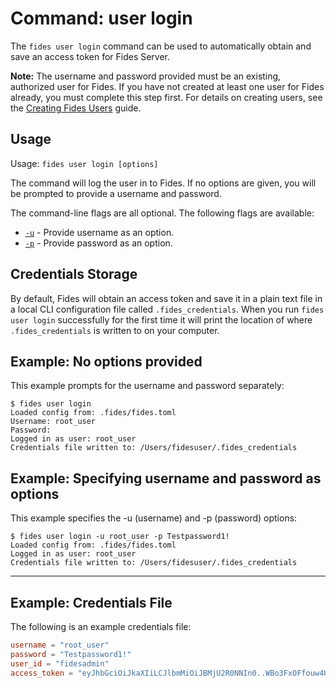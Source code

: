 
# Command: user login

The ```fides user login``` command can be used to automatically obtain and save an access token for Fides Server.

<Callout emoji="">**Note:** The username and password provided must be an existing, authorized user for Fides. If you have not created at least one user for Fides already, you must complete this step first. For details on creating users, see the [Creating Fides Users](/docs/dev-docs/cli/auth/cmd-create) guide.</Callout>

## Usage
Usage: ```fides user login [options]```

The command will log the user in to Fides. If no options are given, you will be prompted to provide a username and password. 

The command-line flags are all optional. The following flags are available:

* <span class="nx-absolute -nx-mt-20" id="u"></span>[```-u```](#u) - Provide username as an option.
* <span class="nx-absolute -nx-mt-20" id="p"></span>[```-p```](#p) - Provide password as an option.

## Credentials Storage

By default, Fides will obtain an access token and save it in a plain text file in a local CLI configuration file called ```.fides_credentials```. When you run ```fides user login``` successfully for the first time it will print the location of where ```.fides_credentials``` is written to on your computer.

## Example: No options provided
This example prompts for the username and password separately:

```console
$ fides user login
Loaded config from: .fides/fides.toml
Username: root_user
Password:
Logged in as user: root_user
Credentials file written to: /Users/fidesuser/.fides_credentials
```

## Example: Specifying username and password as options
This example specifies the -u (username) and -p (password) options:

```console
$ fides user login -u root_user -p Testpassword1!
Loaded config from: .fides/fides.toml
Logged in as user: root_user
Credentials file written to: /Users/fidesuser/.fides_credentials
```

---

## Example: Credentials File

The following is an example credentials file:

```toml filename=".fides_credentials"
username = "root_user"
password = "Testpassword1!"
user_id = "fidesadmin"
access_token = "eyJhbGciOiJkaXIiLCJlbmMiOiJBMjU2R0NNIn0..WBo3FxOFfouw4UxYnv9_4Q._GmOyi_d0xhmLUHdOStR43aL09Zzaw3OOq1k3AL_1YJaC4OENuMydbvZ16aLBKUBCVOf4rRUA1NiZY34rXDwIUhU0fkANWknhCOpmgOdG2qhUO3-zSoq_mlv2QjtnWzcBFN9q291f0-QSwg11KNSq9biwpBf81Ki53puygz2FaglpaiOcjWyA33wKu8WRizlCnGAfnFPLqqc1Vf4kSsrKDaLUIAiNF_UxbkBlJcw-2eveV6Sbr7To_ixvYHH_N9nnYH7nrfK_oJEh_GG5SLrTFw4HXMh8DTJ19JylssQ0GCJK2CkldSJP7bzveaI0jkjgTr3hH2TSe5L7dbi1AaZ4VNKKjEraGmlceCrSjoktbwGgCVPo4sf-QAnStUnJAdMTxnoUFoHV8TlXqCqdAPbkr4cTlLWyG4dJV7VI5Dc-sKYAD8DuRAPQiNt2PmIFh6RrTkb8gD1VSGNoFX-nRx0lOqK8fcDOOTn3sW8zfjrtsJboxg9nFasoHTffLjrgXCXxHZusC4RPSM6yE0j3wkxxN_6Mc9qtBOy8ducKCd_OPb0Y_pZa6a4HJipGCr0nj4lNUrL1Eqri1biSNZvB1oOoLFSGqak4iL85bbzNHytEkxAfirCux6KfmajLUp21CUF7h-QCvvZ_D51hB7kP2fbDUvrB7hDADGxEF-RoYJiPZUqm3BmytWSKPt1zXnLOyJlpupZQl7ycKUJI-DofYM9Xnw6g07t__iMzWs3rtbbNj0swt0r_-efxG57aZNHvpELfOqIFYthWHT-YNs_A9JvmAdeVL3p6ChnO9-n3So4Aw-BbYDvdBdojmjEqFzt3ZZuk4Yn6aZITWWFBbeN0ctjlyliKhBVo8vrSbSRps-jF_O5T4gIhltxqmyXe-2D5FdHLkAN_WZGCmw5mIWXKTsSaLS_GIpF38mP3KT8kcIrYMyI-8-s-3293WfBFMiiFpMzJvrezhgyRHtbQF1zRaTXZ5e-IZeVuxkwEH0cTYUArXvCuFvHWJv1EUfBPC5UBD4adkzF6AX78h3smI9XJXZ5LpqzaDw3iscl3drK-KCVLzYp6OD2wxKo1lj9KbRREME8oSSakEpLv1ouCdt0L_VNAPh3pmRX6lbhPWKUTuyE8z7hzuI75ZgEMwuK_nxp5TgZCOMaI9nJEdhJtyP5OUnDPfKSCM975o9U9qYmCd7QB_TPXhM-GyZqYH4p1lu0NL1WE7Nw8RtHUGXFpvU2AqlRo_JdDN9SdL6Md9SPgMBZUm1UnkCjaAHac1_HAnXkatB7-LL_V2v0hf8mzFjVAYUOd8kth7u5WVS4lLUrZQbobyiYnNtOjAZxsvc8XW0KabxXRLtws8VlQ1mnObgldzpcU6kZvbVdXYY8C6_ZgBn2eLnwR8ZDrBvrLB1uFsvtv-nkrBYfjcbmcOjXvYBPRJWChjr9OcgWeScus2C_7JcrudS0gE-6xmumUUfhocDx6HpZOHsMNnn9ArqzIe_5pFalSC3ct3lk5AmxljxGHj-MYgg.-srlTGxL5GsSNnWTxhgQnw"
```